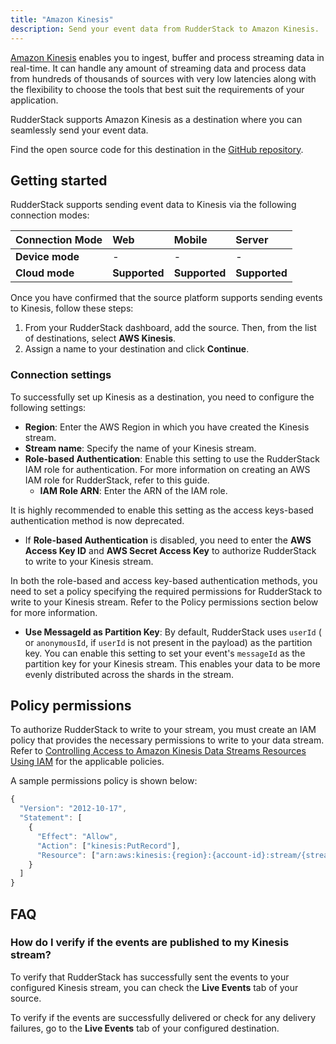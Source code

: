 ```yaml
---
title: "Amazon Kinesis"
description: Send your event data from RudderStack to Amazon Kinesis.
---
```


[Amazon Kinesis](https://aws.amazon.com/kinesis/) enables you to ingest, buffer and process streaming data in real-time. It can handle any amount of streaming data and process data from hundreds of thousands of sources with very low latencies along with the flexibility to choose the tools that best suit the requirements of your application.

RudderStack supports Amazon Kinesis as a destination where you can seamlessly send your event data.

<div class="infoBlock">
Find the open source code for this destination in the <a href="https://github.com/rudderlabs/rudder-transformer/tree/master/src/v0/destinations/kinesis">GitHub repository</a>.
</div>

## Getting started

RudderStack supports sending event data to Kinesis via the following <Link to="/rudderstack-cloud/rudderstack-connection-modes/">connection modes</Link>:

| **Connection Mode** | **Web**       | **Mobile**    | **Server**    |
| :------------------ | :------------ | :------------ | :------------ |
| **Device mode**     | -             | -             | -             |
| **Cloud mode**      | **Supported** | **Supported** | **Supported** |

Once you have confirmed that the source platform supports sending events to Kinesis, follow these steps:

1. From your RudderStack dashboard, add the source. Then, from the list of destinations, select **AWS Kinesis**.
2. Assign a name to your destination and click **Continue**.

### Connection settings

To successfully set up Kinesis as a destination, you need to configure the following settings:

- **Region**: Enter the AWS Region in which you have created the Kinesis stream.
- **Stream name**: Specify the name of your Kinesis stream.
- **Role-based Authentication**: Enable this setting to use the RudderStack IAM role for authentication. For more information on creating an AWS IAM role for RudderStack, refer to <Link to="/destinations/aws-iam-role-for-rudderstack/#creating-a-rudderstack-iam-role">this guide</Link>.
  - **IAM Role ARN**: Enter the ARN of the IAM role.

<div class="warningBlock">
It is highly recommended to enable this setting as the access keys-based authentication method is now deprecated.
</div>

- If **Role-based Authentication** is disabled, you need to enter the **AWS Access Key ID** and **AWS Secret Access Key** to authorize RudderStack to write to your Kinesis stream.

<div class="infoBlock">
In both the role-based and access key-based authentication methods, you need to set a policy specifying the required permissions for RudderStack to write to your Kinesis stream. Refer to the <Link to="#policy-permissions">Policy permissions</Link> section below for more information. 
</div>

- **Use MessageId as Partition Key**: By default, RudderStack uses `userId` ( or `anonymousId`, if `userId` is not present in the payload) as the partition key. You can enable this setting to set your event's `messageId` as the partition key for your Kinesis stream. This enables your data to be more evenly distributed across the shards in the stream.

## Policy permissions

To authorize RudderStack to write to your stream, you must create an IAM policy that provides the necessary permissions to write to your data stream. Refer to [Controlling Access to Amazon Kinesis Data Streams Resources Using IAM](https://docs.aws.amazon.com/streams/latest/dev/controlling-access.html) for the applicable policies. 

A sample permissions policy is shown below:

```javascript
{
  "Version": "2012-10-17",
  "Statement": [
    {
      "Effect": "Allow",
      "Action": ["kinesis:PutRecord"],
      "Resource": ["arn:aws:kinesis:{region}:{account-id}:stream/{stream-name}"]
    }
  ]
}
```

## FAQ

### How do I verify if the events are published to my Kinesis stream?

To verify that RudderStack has successfully sent the events to your configured Kinesis stream, you can check the **Live Events** tab of your source.

To verify if the events are successfully delivered or check for any delivery failures, go to the **Live Events** tab of your configured destination.